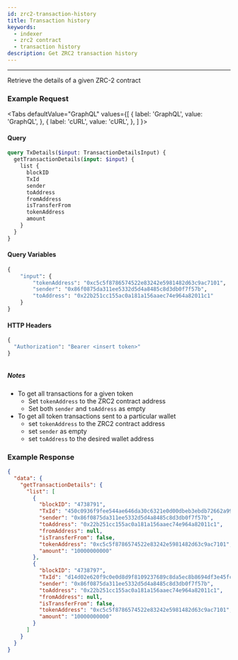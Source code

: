 ```yaml
---
id: zrc2-transaction-history
title: Transaction history
keywords:
  - indexer
  - zrc2 contract
  - transaction history
description: Get ZRC2 transaction history
---
```


---

Retrieve the details of a given ZRC-2 contract

### Example Request


<Tabs
  defaultValue="GraphQL"
  values={[
    { label: 'GraphQL', value: 'GraphQL', },
    { label: 'cURL', value: 'cURL', },
  ]
}>

<TabItem value="GraphQL">

#### Query


```graphql
query TxDetails($input: TransactionDetailsInput) {
  getTransactionDetails(input: $input) {
    list {
      blockID
      TxId
      sender
      toAddress
      fromAddress
      isTransferFrom
      tokenAddress
      amount
    }
  }
}
```

#### Query Variables

```graphql
{
    "input": {
        "tokenAddress": "0xc5c5f8786574522e83242e5981482d63c9ac7101",
        "sender": "0x86f0875da311ee5332d5d4a8485c8d3db0f7f57b",
        "toAddress": "0x22b251cc155ac0a181a156aaec74e964a82011c1"
    }
}

```

#### HTTP Headers

```graphql
{
  "Authorization": "Bearer <insert token>" 
}
```

</TabItem>



<TabItem value="cURL">

```curl

```

</TabItem>
</Tabs>


##### Notes

- To get all transactions for a given token
  - Set `tokenAddress` to the ZRC2 contract address
  - Set both `sender` and `toAddress` as empty
- To get all token transactions sent to a particular wallet
  - set `tokenAddress` to the ZRC2 contract address
  - set `sender` as empty
  - set `toAddress` to the desired wallet address

### Example Response

```json
{
  "data": {
    "getTransactionDetails": {
      "list": [
        {
          "blockID": "4738791",
          "TxId": "450c0936f9fee544ae646da30c6321e0d00dbeb3ebdb72662a99550b39a9e0f9",
          "sender": "0x86f0875da311ee5332d5d4a8485c8d3db0f7f57b",
          "toAddress": "0x22b251cc155ac0a181a156aaec74e964a82011c1",
          "fromAddress": null,
          "isTransferFrom": false,
          "tokenAddress": "0xc5c5f8786574522e83242e5981482d63c9ac7101",
          "amount": "10000000000"
        },
        {
          "blockID": "4738797",
          "TxId": "d14d02e620f9c0e0d8d9f8109237689c8da5ec8b8694df3e45fcdc8c1af85e95",
          "sender": "0x86f0875da311ee5332d5d4a8485c8d3db0f7f57b",
          "toAddress": "0x22b251cc155ac0a181a156aaec74e964a82011c1",
          "fromAddress": null,
          "isTransferFrom": false,
          "tokenAddress": "0xc5c5f8786574522e83242e5981482d63c9ac7101",
          "amount": "10000000000"
        }
      ]
    }
  }
}
```
